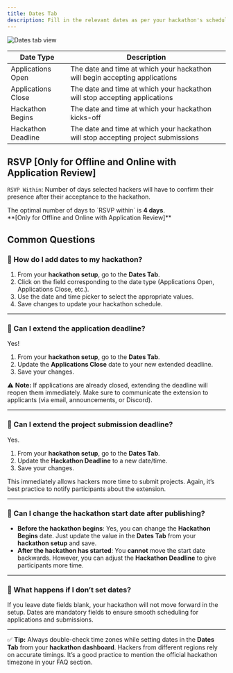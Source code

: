 ```yaml
---
title: Dates Tab
description: Fill in the relevant dates as per your hackathon's schedule in the Dates Tab
---
```


<img src="/assets/image (278).webp" alt="Dates tab view" />

| **Date Type**      | **Description**                                                                   |
| ------------------ | --------------------------------------------------------------------------------- |
| Applications Open  | The date and time at which your hackathon will begin accepting applications       |
| Applications Close | The date and time at which your hackathon will stop accepting applications        |
| Hackathon Begins   | The date and time at which your hackathon kicks-off                               |
| Hackathon Deadline | The date and time at which your hackathon will stop accepting project submissions |

## RSVP **[Only for Offline and Online with Application Review]**

`RSVP Within`: Number of days selected hackers will have to confirm their presence after their acceptance to the hackathon.

<Callout title="RSVP Recommendation" type="info">
  The optimal number of days to `RSVP within` is <strong>4 days</strong>.  
  <br />**[Only for Offline and Online with Application Review]**
</Callout>

## Common Questions

### 🔹 How do I add dates to my hackathon?
1. From your **hackathon setup**, go to the **Dates Tab**.  
2. Click on the field corresponding to the date type (Applications Open, Applications Close, etc.).  
3. Use the date and time picker to select the appropriate values.  
4. Save changes to update your hackathon schedule.  

---

### 🔹 Can I extend the application deadline?
Yes!  
1. From your **hackathon setup**, go to the **Dates Tab**.  
2. Update the **Applications Close** date to your new extended deadline.  
3. Save your changes.  

⚠️ **Note:** If applications are already closed, extending the deadline will reopen them immediately. Make sure to communicate the extension to applicants (via email, announcements, or Discord).  

---

### 🔹 Can I extend the project submission deadline?
Yes.  
1. From your **hackathon setup**, go to the **Dates Tab**.  
2. Update the **Hackathon Deadline** to a new date/time.  
3. Save your changes.  

This immediately allows hackers more time to submit projects. Again, it’s best practice to notify participants about the extension.  

---

### 🔹 Can I change the hackathon start date after publishing?
- **Before the hackathon begins**: Yes, you can change the **Hackathon Begins** date. Just update the value in the **Dates Tab** from your **hackathon setup** and save.  
- **After the hackathon has started**: You **cannot** move the start date backwards. However, you can adjust the **Hackathon Deadline** to give participants more time.  

---

### 🔹 What happens if I don’t set dates?
If you leave date fields blank, your hackathon will not move forward in the setup. Dates are mandatory fields to ensure smooth scheduling for applications and submissions.  

---

✅ **Tip:** Always double-check time zones while setting dates in the **Dates Tab** from your **hackathon dashboard**. Hackers from different regions rely on accurate timings. It’s a good practice to mention the official hackathon timezone in your FAQ section.  